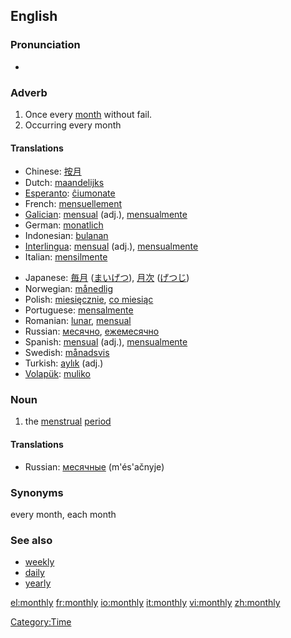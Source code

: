 ==English==

===Pronunciation===
*{{audio|en-us-monthly.ogg|Audio (US)}}

=== Adverb ===
{{en-adv|-}}

#Once every [[month]] without fail.
#Occurring every month

==== Translations ====
{{top}}
*Chinese: [[按月]]
*Dutch: [[maandelijks]]
*[[Esperanto]]: [[ĉiumonate]]
*French: [[mensuellement]]
*[[Galician]]: [[mensual]] (adj.), [[mensualmente]]
*German: [[monatlich]]
*Indonesian: [[bulan|bulanan]]
*[[Interlingua]]: [[mensual]] (adj.), [[mensualmente]]
*Italian: [[mensilmente]]
{{mid}}
*Japanese: [[毎月]] ([[まいげつ]]), [[月次]] ([[げつじ]])
*Norwegian: [[månedlig]]
*Polish: [[miesięcznie]], [[co miesiąc]]
*Portuguese: [[mensalmente]]
*Romanian: [[lunar]], [[mensual]]
*Russian: [[месячно]], [[ежемесячно]]
*Spanish: [[mensual]] (adj.), [[mensualmente]]
*Swedish: [[månadsvis]]
*Turkish: [[aylık]] (adj.)
*[[Volapük]]: [[muliko]]
{{bottom}}

===Noun===
{{euphemism}}
# the [[menstrual]] [[period]]

====Translations====
{{top}}
{{mid}}
*Russian: [[месячные]] (m'és'ačnyje) {{p}}
{{bottom}}

===Synonyms===
every month, each month

===See also===
* [[weekly]]
* [[daily]]
* [[yearly]]

[[Category:Time]]

[[el:monthly]]
[[fr:monthly]]
[[io:monthly]]
[[it:monthly]]
[[vi:monthly]]
[[zh:monthly]]
